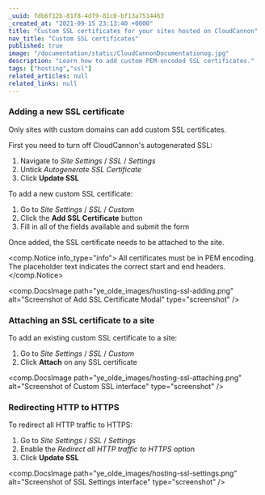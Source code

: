 ```yaml
---
_uuid: fdb6f12b-81f8-4df9-81c0-bf13a7514463
_created_at: "2021-09-15 23:13:40 +0000"
title: "Custom SSL certificates for your sites hosted on CloudCannon"
nav_title: "Custom SSL certificates"
published: true
image: "/documentation/static/CloudCannonDocumentationog.jpg"
description: "Learn how to add custom PEM-encoded SSL certificates."
tags: ["hosting","ssl"]
related_articles: null
related_links: null
---
```


### Adding a new SSL certificate
Only sites with custom domains can add custom SSL certificates.

First you need to turn off CloudCannon's autogenerated SSL:

1. Navigate to *Site Settings* / *SSL* / *Settings*
2. Untick *Autogenerate SSL Certificate*
3. Click **Update SSL**

To add a new custom SSL certificate:

1. Go to *Site Settings* / *SSL* / *Custom*
2. Click the **Add SSL Certificate** button
3. Fill in all of the fields available and submit the form

Once added, the SSL certificate needs to be attached to the site.

<comp.Notice info_type="info">
  All certificates must be in PEM encoding. The placeholder text indicates the correct start and end headers.
</comp.Notice>

<comp.DocsImage path="ye_olde_images/hosting-ssl-adding.png" alt="Screenshot of Add SSL Certificate Modal" type="screenshot" />

### Attaching an SSL certificate to a site
To add an existing custom SSL certificate to a site:

1. Go to *Site Settings* / *SSL* / *Custom*
2. Click **Attach** on any SSL certificate

<comp.DocsImage path="ye_olde_images/hosting-ssl-attaching.png" alt="Screenshot of Custom SSL interface" type="screenshot" />

### Redirecting HTTP to HTTPS
To redirect all HTTP traffic to HTTPS:

1. Go to *Site Settings* / *SSL* / *Settings*
2. Enable the *Redirect all HTTP traffic to HTTPS* option
3. Click **Update SSL**

<comp.DocsImage path="ye_olde_images/hosting-ssl-settings.png" alt="Screenshot of SSL Settings interface" type="screenshot" />
